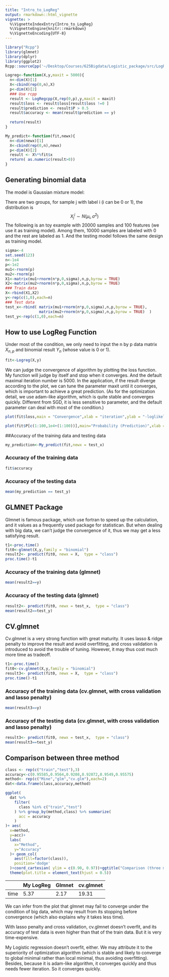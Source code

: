 ```yaml
---
title: "Intro_to_LogReg"
output: rmarkdown::html_vignette
vignette: >
  %\VignetteIndexEntry{Intro_to_LogReg}
  %\VignetteEngine{knitr::rmarkdown}
  %\VignetteEncoding{UTF-8}
---
```


```r
library("Rcpp")
library(glmnet)
library(dplyr)
library(ggplot2)
Rcpp::sourceCpp('~/Desktop/Courses/625Bigdata/Logistic_package/src/LogRegCpp.cpp')

Logreg<-function(X,y,maxit = 5000){
  n<-dim(X)[1]
  X<-cbind(rep(0,n),X)
  p<-dim(X)[2]
  ### Use rcpp
  result <- LogRegcpp(X,rep(0,p),y,maxit = maxit)
  result$loss <- result$loss[result$loss !=0 ]
  result$prediction <- result$P > 0.5
  result$accuracy <- mean(result$prediction == y)
  
  return(result)
}

My_predict<-function(fit,newx){
  n<-dim(newx)[1]
  X<-cbind(rep(0,n),newx)
  p<-dim(X)[2]
  result <- X%*%fit$x
  return( as.numeric(result>0))
}

```


## Generating binomial data
The model is Gaussian mixture model:

There are two groups, for sample j with label i (i can be 0 or 1), the distribution is 
$$X_j^i \sim N(\mu_i,\sigma^2)$$ 
The following is an toy example with 20000 samples and 100 features (we use it as training model). Among them, 10000 samples are labeled with 0 and the rest are labeled as 1. And the testing model follows the same design as training model.


```r

sigma<-4
set.seed(123)
n<-1e4
p<-1e2
mu1<-rnorm(p)
mu2<-rnorm(p)
X1<-matrix(mu1+rnorm(n*p,0,sigma),n,p,byrow = TRUE)
X2<-matrix(mu2+rnorm(n*p,0,sigma),n,p,byrow = TRUE)
### Train data
X<-rbind(X1,X2)
y<-rep(c(1,0),each=n)
### Test data
test_x<-rbind( matrix(mu1+rnorm(n*p,0,sigma),n,p,byrow = TRUE), 
               matrix(mu2+rnorm(n*p,0,sigma),n,p,byrow = TRUE)  )
test_y<-rep(c(1,0),each=n)

```


## How to use LogReg Function
Under most of the condition, we only need to input the n by p data matrix $X_{n,p}$ and binomial result $Y_n$ (whose value is 0 or 1). 



```r
fit<-Logreg(X,y)
```

We can judge the convergence of algorithm by plotting the loss function. My function will judge by itself and stop when it converges. And the default maximal iteration number is 5000. In the application, if the result diverge according to the plot, we can tune the parameter maxit until it converges, which is important to achieve a great prediction. (As for the optimization detail, we use adam-like algorithm, which is quite stable and converges quickly. Different from SGD, it is less sensitive to parameter, and the default parameter can deal with most of the condition.)

```r
plot(fit$loss,main = "Convergence",xlab = "iteration",ylab = "-loglikelihood")

plot(fit$P[c(1:100,1e4+(1:100))],main="Probability (Prediction)",xlab = "sample number",ylab = "probability of group 1")
```



##Accuracy of the training data and testing data
```r
my_prediction<-My_predict(fit,newx = test_x)
```

### Accuracy of the training data 
```r
fit$accuracy
```

### Accuracy of the testing data
```r
mean(my_prediction == test_y)
```


## GLMNET Package
Glmnet is famous package, which use fortran to speed up the calculation, and it values as a frequently used package for statistican. But when dealing with big data, we can't judge the convergence of it, thus we may get a less satisfying result.

```r
t1<-proc.time()
fit0<-glmnet(X,y,family = "binomial")
result2<- predict(fit0, newx = X,  type = "class")
proc.time()-t1
```

### Accuracy of the training data (glmnet)
```r
mean(result2==y)
```

### Accuracy of the testing data (glmnet)
```r
result2<- predict(fit0, newx = test_x,  type = "class")
mean(result2==test_y)
```


## CV.glmnet

Cv.glmnet is a very strong function with great maturity. It uses lasso & ridge penalty to improve the result and avoid overfitting, and cross validation is introduced to avoid the trouble of tuning. However, it may thus cost much more time as tradeoff.

```r
t1<-proc.time()
fit0<-cv.glmnet(X,y,family = "binomial")
result3<- predict(fit0, newx = X,  type = "class")
proc.time()-t1
```

### Accuracy of the training data (cv.glmnet, with cross validation and lasso penalty)
```r
mean(result3==y)
```

### Accuracy of the testing data (cv.glmnet, with cross validation and lasso penalty)
```r
result3<- predict(fit0, newx = test_x,  type = "class")
mean(result3==test_y)
```


## Comparison between three method
```r

class <- rep(c("train","test"),3)
accuracy<-c(0.95585,0.9564,0.9208,0.92072,0.9549,0.95575)
method<- rep(c("Mine","glm","cv.glm"),each=2)
dat<-data.frame(class,accuracy,method)

ggplot(
  dat %>%
    filter(
      class %in% c("train","test")
    ) %>% group_by(method,class) %>% summarize(
      acc = accuracy
    )
)+ aes(
  x=method,
  y=acc)+
  labs(
    x="Method",
    y="Accuracy"
  )+ geom_col(
    aes(fill=factor(class)),
    position='dodge'
  )+coord_cartesian( ylim = c(0.90, 0.97))+ggtitle("Comparison (three models)") +
  theme(plot.title = element_text(hjust = 0.5))
```

|    	|	My LogReg |Glmnet|cv.glmnet|
|  ----  		| ----  |---|-----|
| time   	| 5.37 | 2.17 | 19.31|

We can infer from the plot that glmnet may fail to converge under the condition of big data, which may result from its stopping before convergence (which also explains why it takes less time).

With lasso penalty and cross validation, cv.glmnet doesn't overfit, and its accuracy of test data is even higher than that of the train data. But it is very time-expensive.

My Logistic regression doesn't overfit, either. We may attribute it to the superiority of optimization algorithm (which is stable and likely to converge to global minimal rather than local minimal, thus avoiding overfitting). Besides, because it is adam-like algorithm, it converges quickly and thus needs fewer iteration. So it converges quickly.

